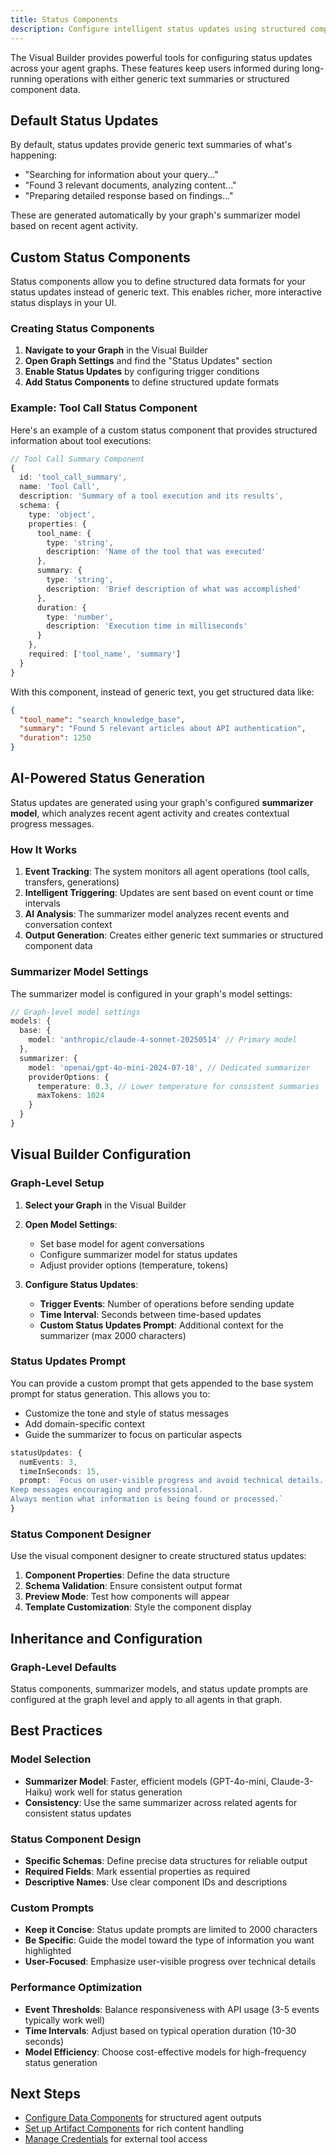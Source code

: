 ```yaml
---
title: Status Components
description: Configure intelligent status updates using structured components in the Visual Builder
---
```


The Visual Builder provides powerful tools for configuring status updates across your agent graphs. These features keep users informed during long-running operations with either generic text summaries or structured component data.

## Default Status Updates

By default, status updates provide generic text summaries of what's happening:

- "Searching for information about your query..."
- "Found 3 relevant documents, analyzing content..."
- "Preparing detailed response based on findings..."

These are generated automatically by your graph's summarizer model based on recent agent activity.

## Custom Status Components

Status components allow you to define structured data formats for your status updates instead of generic text. This enables richer, more interactive status displays in your UI.

### Creating Status Components

1. **Navigate to your Graph** in the Visual Builder
2. **Open Graph Settings** and find the "Status Updates" section
3. **Enable Status Updates** by configuring trigger conditions
4. **Add Status Components** to define structured update formats

### Example: Tool Call Status Component

Here's an example of a custom status component that provides structured information about tool executions:

```typescript
// Tool Call Summary Component
{
  id: 'tool_call_summary',
  name: 'Tool Call',
  description: 'Summary of a tool execution and its results',
  schema: {
    type: 'object',
    properties: {
      tool_name: {
        type: 'string',
        description: 'Name of the tool that was executed'
      },
      summary: {
        type: 'string', 
        description: 'Brief description of what was accomplished'
      },
      duration: {
        type: 'number',
        description: 'Execution time in milliseconds'
      }
    },
    required: ['tool_name', 'summary']
  }
}
```

With this component, instead of generic text, you get structured data like:

```json
{
  "tool_name": "search_knowledge_base",
  "summary": "Found 5 relevant articles about API authentication",
  "duration": 1250
}
```

## AI-Powered Status Generation

Status updates are generated using your graph's configured **summarizer model**, which analyzes recent agent activity and creates contextual progress messages.

### How It Works

1. **Event Tracking**: The system monitors all agent operations (tool calls, transfers, generations)
2. **Intelligent Triggering**: Updates are sent based on event count or time intervals
3. **AI Analysis**: The summarizer model analyzes recent events and conversation context
4. **Output Generation**: Creates either generic text summaries or structured component data

### Summarizer Model Settings

The summarizer model is configured in your graph's model settings:

```typescript
// Graph-level model settings
models: {
  base: { 
    model: 'anthropic/claude-4-sonnet-20250514' // Primary model
  },
  summarizer: { 
    model: 'openai/gpt-4o-mini-2024-07-18', // Dedicated summarizer
    providerOptions: {
      temperature: 0.3, // Lower temperature for consistent summaries
      maxTokens: 1024
    }
  }
}
```

## Visual Builder Configuration

### Graph-Level Setup

1. **Select your Graph** in the Visual Builder
2. **Open Model Settings**:
   - Set base model for agent conversations
   - Configure summarizer model for status updates
   - Adjust provider options (temperature, tokens)

3. **Configure Status Updates**:
   - **Trigger Events**: Number of operations before sending update
   - **Time Interval**: Seconds between time-based updates
   - **Custom Status Updates Prompt**: Additional context for the summarizer (max 2000 characters)

### Status Updates Prompt

You can provide a custom prompt that gets appended to the base system prompt for status generation. This allows you to:

- Customize the tone and style of status messages
- Add domain-specific context
- Guide the summarizer to focus on particular aspects

```typescript
statusUpdates: {
  numEvents: 3,
  timeInSeconds: 15,
  prompt: `Focus on user-visible progress and avoid technical details. 
Keep messages encouraging and professional. 
Always mention what information is being found or processed.`
}
```

### Status Component Designer

Use the visual component designer to create structured status updates:

1. **Component Properties**: Define the data structure
2. **Schema Validation**: Ensure consistent output format  
3. **Preview Mode**: Test how components will appear
4. **Template Customization**: Style the component display

## Inheritance and Configuration

### Graph-Level Defaults

Status components, summarizer models, and status update prompts are configured at the graph level and apply to all agents in that graph.


## Best Practices

### Model Selection

- **Summarizer Model**: Faster, efficient models (GPT-4o-mini, Claude-3-Haiku) work well for status generation
- **Consistency**: Use the same summarizer across related agents for consistent status updates

### Status Component Design

- **Specific Schemas**: Define precise data structures for reliable output
- **Required Fields**: Mark essential properties as required
- **Descriptive Names**: Use clear component IDs and descriptions

### Custom Prompts

- **Keep it Concise**: Status update prompts are limited to 2000 characters
- **Be Specific**: Guide the model toward the type of information you want highlighted
- **User-Focused**: Emphasize user-visible progress over technical details

### Performance Optimization

- **Event Thresholds**: Balance responsiveness with API usage (3-5 events typically work well)
- **Time Intervals**: Adjust based on typical operation duration (10-30 seconds)
- **Model Efficiency**: Choose cost-effective models for high-frequency status generation

## Next Steps

- [Configure Data Components](/visual-builder/data-components) for structured agent outputs
- [Set up Artifact Components](/visual-builder/artifact-components) for rich content handling
- [Manage Credentials](/visual-builder/credentials) for external tool access
